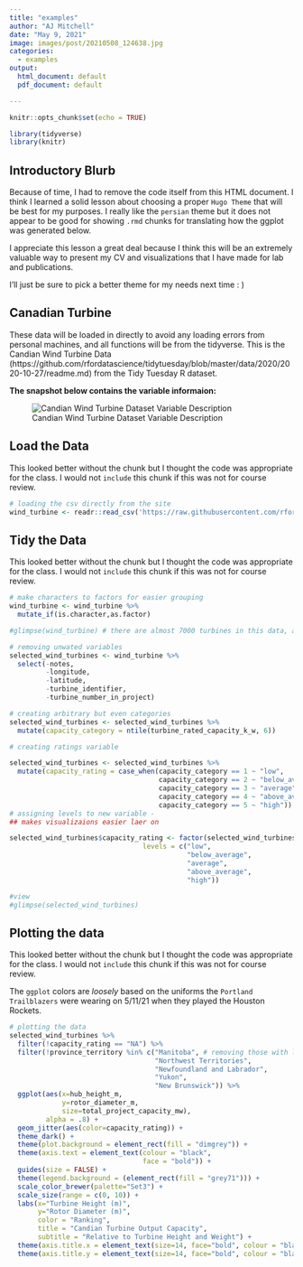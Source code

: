 ```yaml
---
title: "examples"
author: "AJ Mitchell"
date: "May 9, 2021"
image: images/post/20210508_124638.jpg
categories:
  - examples
output:
  html_document: default
  pdf_document: default

---
```


```r
knitr::opts_chunk$set(echo = TRUE)
```


```r
library(tidyverse)
library(knitr)
```


## Introductory Blurb





Because of time, I had to remove the code itself from this HTML document. I think I learned a solid lesson about choosing a proper `Hugo Theme` that will be best for my purposes. I really like the `persian` theme but it does not appear to be good for showing `.rmd` chunks for translating how the ggplot was generated below. 

I appreciate this lesson a great deal because I think this will be an extremely valuable way to present my CV and visualizations that I have made for lab and publications. 


I'll just be sure to pick a better theme for my needs next time : ) 

## Canadian Turbine 

These data will be loaded in directly to avoid any loading errors from personal machines, and all functions will be from the tidyverse. This is the Candian Wind Turbine Data (https://github.com/rfordatascience/tidytuesday/blob/master/data/2020/2020-10-27/readme.md) from the Tidy Tuesday R dataset. 

**The snapshot below contains the variable informaion:**

![Candian Wind Turbine Dataset Variable Description](/images/post/turbine_info.PNG)


## Load the Data

This looked better without the chunk but I thought the code was appropriate for the class. I would not `include` this chunk if this was not for course review. 

```r

# loading the csv directly from the site
wind_turbine <- readr::read_csv('https://raw.githubusercontent.com/rfordatascience/tidytuesday/master/data/2020/2020-10-27/wind-turbine.csv')

```

## Tidy the Data

This looked better without the chunk but I thought the code was appropriate for the class. I would not `include` this chunk if this was not for course review.  

```r
# make characters to factors for easier grouping
wind_turbine <- wind_turbine %>%
  mutate_if(is.character,as.factor)

#glimpse(wind_turbine) # there are almost 7000 turbines in this data, across 12 Canadian providences

# removing unwated variables
selected_wind_turbines <- wind_turbine %>%
  select(-notes,
         -longitude,
         -latitude,
         -turbine_identifier,
         -turbine_number_in_project)

# creating arbitrary but even categories
selected_wind_turbines <- selected_wind_turbines %>% 
  mutate(capacity_category = ntile(turbine_rated_capacity_k_w, 6))

# creating ratings variable

selected_wind_turbines <- selected_wind_turbines %>%
  mutate(capacity_rating = case_when(capacity_category == 1 ~ "low",
                                     capacity_category == 2 ~ "below_average",
                                     capacity_category == 3 ~ "average",
                                     capacity_category == 4 ~ "above_average",
                                     capacity_category == 5 ~ "high"))
# assigning levels to new variable -
## makes visualizaions easier laer on

selected_wind_turbines$capacity_rating <- factor(selected_wind_turbines$capacity_rating,
                                 levels = c("low",
                                            "below_average",
                                            "average",
                                            "above_average",
                                            "high"))

#view
#glimpse(selected_wind_turbines)

```


## Plotting the data

This looked better without the chunk but I thought the code was appropriate for the class. I would not `include` this chunk if this was not for course review. 

The `ggplot` colors are _loosely_ based on the uniforms the `Portland Trailblazers` were wearing on 5/11/21 when they played the Houston Rockets. 


```r
# plotting the data
selected_wind_turbines %>%
  filter(!capacity_rating == "NA") %>%
  filter(!province_territory %in% c("Manitoba", # removing those with low turbines
                                    "Northwest Territories",
                                    "Newfoundland and Labrador",
                                    "Yukon",
                                    "New Brunswick")) %>%
  ggplot(aes(x=hub_height_m,
             y=rotor_diameter_m,
             size=total_project_capacity_mw),
         alpha = .8) +
  geom_jitter(aes(color=capacity_rating)) +
  theme_dark() +
  theme(plot.background = element_rect(fill = "dimgrey")) +
  theme(axis.text = element_text(colour = "black",
                                 face = "bold")) +
  guides(size = FALSE) +
  theme(legend.background = (element_rect(fill = "grey71"))) +
  scale_color_brewer(palette="Set3") +
  scale_size(range = c(0, 10)) +
  labs(x="Turbine Height (m)",
       y="Rotor Diameter (m)",
       color = "Ranking",
       title = "Candian Turbine Output Capacity",
       subtitle = "Relative to Turbine Height and Weight") +
  theme(axis.title.x = element_text(size=14, face="bold", colour = "black")) +
  theme(axis.title.y = element_text(size=14, face="bold", colour = "black")) 
```

